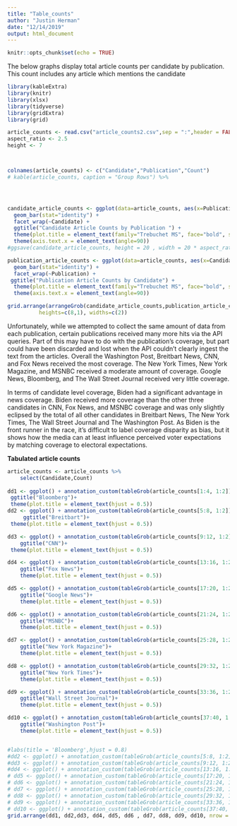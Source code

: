---
title: "Table_counts"
author: "Justin Herman"
date: "12/14/2019"
output: html_document
---

```{r setup, include=FALSE}
knitr::opts_chunk$set(echo = TRUE)
```

The below graphs display total article counts per candidate by publication.  This count includes any article which mentions the candidate
    
```{r,echo=FALSE,message=FALSE,warning=FALSE,fig.width=15,fig.height=10}

library(kableExtra)
library(knitr)
library(xlsx)
library(tidyverse)
library(gridExtra)
library(grid)

article_counts <- read.csv("article_counts2.csv",sep = ":",header = FALSE,fileEncoding = 'UTF-8-BOM')
aspect_ratio <- 2.5
height <- 7



colnames(article_counts) <- c("Candidate","Publication","Count")
# kable(article_counts, caption = "Group Rows") %>%




candidate_article_counts <- ggplot(data=article_counts, aes(x=Publication,y=Count)) +
  geom_bar(stat="identity") +
  facet_wrap(~Candidate) +
  ggtitle("Candidate Article Counts by Publication ") +
  theme(plot.title = element_text(family="Trebuchet MS", face="bold", size=20, hjust=0, color="#555555")) +
  theme(axis.text.x = element_text(angle=90))
#ggsave(candidate_article_counts, height = 20 , width = 20 * aspect_ratio)

publication_article_counts <- ggplot(data=article_counts, aes(x=Candidate,y=Count)) +
  geom_bar(stat="identity") +
  facet_wrap(~Publication) +
 ggtitle("Publication Article Counts by Candidate") +
  theme(plot.title = element_text(family="Trebuchet MS", face="bold", size=20, hjust=0, color="#555555")) +
  theme(axis.text.x = element_text(angle=90))

grid.arrange(arrangeGrob(candidate_article_counts,publication_article_counts, ncol=2, nrow=1),
          heights=c(8,1), widths=c(2))

```


Unfortunately, while we attempted to collect the same amount of data from each publication, certain publications received many more hits via the API queries.  Part of this may have to do with the publication's coverage, but part could have been discarded and lost when the API couldn't clearly ingest the text from the articles.  Overall the Washington Post, Breitbart News, CNN, and Fox News received the most coverage. The New York Times, New York Magazine, and MSNBC received a moderate amount of coverage. Google News, Bloomberg, and The Wall Street Journal received very little coverage.  


In terms of candidate level coverage, Biden had a significant advantage in news coverage.  Biden received more coverage than the other three candidates in CNN, Fox News, and MSNBC coverage and was only slightly eclipsed by the total of all other candidates in Breitbart News, The New York Times, The Wall Street Journal and The Washington Post.  As Biden is the front runner in the race, it's difficult to label coverage disparity as bias, but it shows how the media can at least influence perceived voter expectations by matching coverage to electoral expectations.  

**Tabulated article counts**







```{r,echo=FALSE,message=FALSE,warning=FALSE}


article_counts <- article_counts %>% 
    select(Candidate,Count) 
 
dd1 <- ggplot() + annotation_custom(tableGrob(article_counts[1:4, 1:2]))+ 
 ggtitle("Bloomberg")+
 theme(plot.title = element_text(hjust = 0.5))
dd2 <- ggplot() + annotation_custom(tableGrob(article_counts[5:8, 1:2])) + 
     ggtitle("Breitbart")+
 theme(plot.title = element_text(hjust = 0.5))

dd3 <- ggplot() + annotation_custom(tableGrob(article_counts[9:12, 1:2])) + 
    ggtitle("CNN")+
 theme(plot.title = element_text(hjust = 0.5))

dd4 <- ggplot() + annotation_custom(tableGrob(article_counts[13:16, 1:2])) + 
    ggtitle("Fox News")+
    theme(plot.title = element_text(hjust = 0.5))

dd5 <- ggplot() + annotation_custom(tableGrob(article_counts[17:20, 1:2])) + 
    ggtitle("Google News")+
    theme(plot.title = element_text(hjust = 0.5))

dd6 <- ggplot() + annotation_custom(tableGrob(article_counts[21:24, 1:2])) + 
    ggtitle("MSNBC")+
    theme(plot.title = element_text(hjust = 0.5))

dd7 <- ggplot() + annotation_custom(tableGrob(article_counts[25:28, 1:2])) + 
    ggtitle("New York Magazine")+
    theme(plot.title = element_text(hjust = 0.5))

dd8 <- ggplot() + annotation_custom(tableGrob(article_counts[29:32, 1:2])) + 
    ggtitle("New York Times")+
    theme(plot.title = element_text(hjust = 0.5))

dd9 <- ggplot() + annotation_custom(tableGrob(article_counts[33:36, 1:2])) + 
    ggtitle("Wall Street Journal")+
    theme(plot.title = element_text(hjust = 0.5))

dd10 <- ggplot() + annotation_custom(tableGrob(article_counts[37:40, 1:2])) + 
    ggtitle("Washington Post")+
    theme(plot.title = element_text(hjust = 0.5))


#labs(title = 'Bloomberg',hjust = 0.8)
#dd2 <- ggplot() + annotation_custom(tableGrob(article_counts[5:8, 1:2])) + labs(title = 'Breitbart',hjust = 0.5)
#dd3 <- ggplot() + annotation_custom(tableGrob(article_counts[9:12, 1:2])) + labs(title = 'CNN',hjust = 0.5)
#dd4 <- ggplot() + annotation_custom(tableGrob(article_counts[13:16, 1:2])) + labs(title = 'Fox News',hjust = 0.5)
# dd5 <- ggplot() + annotation_custom(tableGrob(article_counts[17:20, 1:2])) + labs(title = 'Google News',hjust = 0.5)
# dd6 <- ggplot() + annotation_custom(tableGrob(article_counts[21:24, 1:2])) + labs(title = 'MSNBC',hjust = 0.5)
# dd7 <- ggplot() + annotation_custom(tableGrob(article_counts[25:28, 1:2])) + labs(title = 'New York Magazine',hjust = 0.5)
# dd8 <- ggplot() + annotation_custom(tableGrob(article_counts[29:32, 1:2])) + labs(title = 'New York Times',hjust = 0.5)
# dd9 <- ggplot() + annotation_custom(tableGrob(article_counts[33:36, 1:2])) + labs(title = "Wall Street Journal",hjust = 0.5)
# dd10 <- ggplot() + annotation_custom(tableGrob(article_counts[37:40, 1:2])) + labs(title = 'Washingotn Post',hjust = 0.5)
grid.arrange(dd1, dd2,dd3, dd4, dd5, dd6 , dd7, dd8, dd9, dd10, nrow = 3)
```